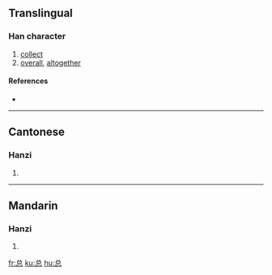 {{see|總}}
==Translingual==

===Han character===
{{Han char|rn=61|rad=心|as=05|sn=8|four=|canj=金口心 (CRP)}}

# [[collect]]
# [[overall]], [[altogether]]

====References====
* {{Han ref|kx=0383.111|hdz=10249.020|uh=603B|ud=24635}}

----

==Cantonese==

===Hanzi===
{{yue-hanzi|jyut=|y=jung2}}

# {{defn|Cantonese}}

----

==Mandarin==

===Hanzi===
{{cmn-hanzi|tra=總|pin=[[zǒng]] ([[zong3]])|wg=tsung<sup>3</sup>}}

# {{defn|Mandarin}}

[[fr:总]]
[[ku:总]]
[[hu:总]]